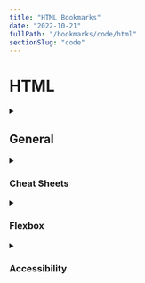 ```yaml
---
title: "HTML Bookmarks"
date: "2022-10-21"
fullPath: "/bookmarks/code/html"
sectionSlug: "code"
---
```


# HTML

<details>
<summary>

## General

</summary>

<p>


- [Quick HTML Reference](http://www.htmlgoodies.com/beyond/reference/article.php/3472851/Quick-HTML-Reference.htm)
- [Quick Reference for HTML/CSS notation](https://www.khanacademy.org/computer-programming/quick-reference-for-htmlcss-notation/4616026632880128)
- [grid - Meaning of numbers in col-md-4 , col-xs-1 , col-lg-2 in bootstrap](http://stackoverflow.com/questions/24175998/meaning-of-numbers-in-col-md-4-col-xs-1-col-lg-2-in-bootstrap)
- [HTML Cheat Sheet](http://www.cril.univ-artois.fr/~lecoutre/teaching/web/sheets/HTML.pdf)
- [HTML Unicode UTF-8](https://www.w3schools.com/charsets/ref_utf_symbols.asp)
- [Heydon/inclusive-design-checklist: Aims to be the biggest checklist of inclusive design considerations ever](https://github.com/Heydon/inclusive-design-checklist)
- [danwebb](https://danwebb.co/journal/how-to-build-complicated-grids-using-css-grid)
- [Grid by Example](https://gridbyexample.com/)
- [HTML5 UP! Responsive HTML5 and CSS3 Site Templates](https://html5up.net/)
- [MarkSheet: a free HTML and CSS tutorial - Free tutorial to learn HTML and CSS](https://marksheet.io/)
- [Upstatement/ups-mixin-lib: Bespoke Sass mixin library from Upstatement](https://github.com/Upstatement/ups-mixin-lib)
- [Enhancing HTML 5 Lazy Loading With CSS and Minima…](https://levelup.gitconnected.com/enhancing-html-5-lazy-loading-with-css-and-minimal-javascript-afe274088f0b)

</p>

</details>

<details>
<summary>

### Cheat Sheets

</summary>

<p>

- [HTML Cheat Sheet](http://www.simplehtmlguide.com/cheatsheet.php)
- [HTML Cheat Sheet](http://www.cril.univ-artois.fr/~lecoutre/teaching/web/sheets/HTML.pdf)
- [URL-encoding Reference](https://www.eso.org/~ndelmott/url_encode.html)
- [Front-End-Design Resources - Google Sheets](https://docs.google.com/spreadsheets/d/1z6MaMASZnFcfYdSQtAMS9Xz0bza47-6szs_ISmemVvU/edit#gid=0)
- [📙 Emojipedia — 😃 Home of Emoji Meanings 💁👌🎍😍](https://emojipedia.org/)


- [linkedin - Google Search](https://www.google.com/search?q=linkedin&rlz=1C1CHWA_enUS599US599&oq=linkedin&aqs=chrome..69i57j0l5.2566j0j7&sourceid=chrome&ie=UTF-8)
- [linux tutorial - Google Search](https://www.google.com/search?q=linux+tutorial&rlz=1C1CHWA_enUS599US599&oq=linux+tutorial&aqs=chrome..69i57j0l5.4407j0j7&sourceid=chrome&ie=UTF-8)
- [ubuntu tutorial - Google Search](https://www.google.com/search?q=ubuntu+tutorial&rlz=1C1CHWA_enUS599US599&oq=ubuntu+tutorial&aqs=chrome..69i57j0l5.4294j0j7&sourceid=chrome&ie=UTF-8)
- [Cat Dad On A Mission](https://saurookadook.github.io/)
- [Marco Island Real Estate : kinavegaz : Free Download & Streaming : Internet Archive](https://archive.org/details/MarcoIslandRealEstate)
- [Learn Enough Command Line to Be Dangerous | Learn Enough to Be Dangerous](https://www.learnenough.com/command-line-tutorial)

</p>
</details>

<details>
<summary>

### Flexbox

</summary>

<p>

- [A Complete Guide to Flexbox | CSS-Tricks](https://css-tricks.com/snippets/css/a-guide-to-flexbox/)
- [Flexbox Tutorial | HTML & CSS Is Hard](https://internetingishard.com/html-and-css/flexbox/)
- [Flexbox Froggy - A game for learning CSS flexbox](https://flexboxfroggy.com/)
- [thomaspark/flexboxfroggy: A game for learning CSS flexbox 🐸](https://github.com/thomaspark/flexboxfroggy/)

</p>
</details>

<details>
<summary>

### Accessibility

</summary>

<p>

- [ARIA is Spackle, Not Rebar | CSS-Tricks - CSS-Tricks](https://css-tricks.com/aria-spackle-not-rebar/)

</p>
</details>
